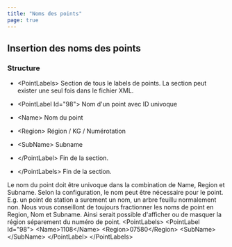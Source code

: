 ```yaml
---
title: "Noms des points"
page: true
---
```

## Insertion des noms des points

###  Structure

- <Bold> &lt;PointLabels&gt; </Bold>  Section de tous le labels de points. La section peut exister une seul fois dans le fichier XML.

- <Bold>  &lt;PointLabel Id=&quot;98&quot;&gt; </Bold>  Nom d&#39;un point avec ID univoque

- <Bold> &lt;Name&gt; </Bold>  Nom du point

- <Bold> &lt;Region&gt; </Bold>  R&#233;gion / KG / Num&#233;rotation

- <Bold> &lt;SubName&gt; </Bold>  Subname 



- <Bold> &lt;/PointLabel&gt; </Bold>  Fin de la section.



- <Bold> &lt;/PointLabels&gt; </Bold>  Fin de la section.




<Success>
Le nom du point doit &#234;tre univoque dans la combination de Name, Region et Subname. Selon la configuration, le nom peut &#234;tre n&#233;cessaire pour le point. E.g. un point de station a surement un nom, un arbre feuillu normalement non.
</Success>

<Success>
Nous vous conseillont de toujours fractionner les noms de point en Region, Nom et Subname. Ainsi serait possible d&#39;afficher ou de masquer la r&#233;gion s&#233;parement du num&#233;ro de point.
</Success>


<Info>
    &lt;PointLabels&gt;
      &lt;PointLabel Id=&quot;98&quot;&gt;
        &lt;Name&gt;1108&lt;/Name&gt;
        &lt;Region&gt;07580&lt;/Region&gt;
        &lt;SubName&gt;
        &lt;/SubName&gt;
      &lt;/PointLabel&gt;
    &lt;/PointLabels&gt;
</Info>
